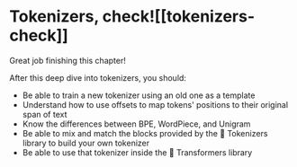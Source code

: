 # Tokenizers, check![[tokenizers-check]]

<CourseFloatingBanner
    chapter={6}
    classNames="absolute z-10 right-0 top-0"
/>

Great job finishing this chapter!

After this deep dive into tokenizers, you should:

- Be able to train a new tokenizer using an old one as a template
- Understand how to use offsets to map tokens' positions to their original span of text
- Know the differences between BPE, WordPiece, and Unigram
- Be able to mix and match the blocks provided by the 🤗 Tokenizers library to build your own tokenizer
- Be able to use that tokenizer inside the 🤗 Transformers library
